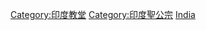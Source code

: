 {{Commons category|Anglican churches in India}}

[[Category:印度教堂|Category:印度教堂]]
[[Category:印度聖公宗|Category:印度聖公宗]]
[[Category:亞洲聖公宗教堂|India]]
